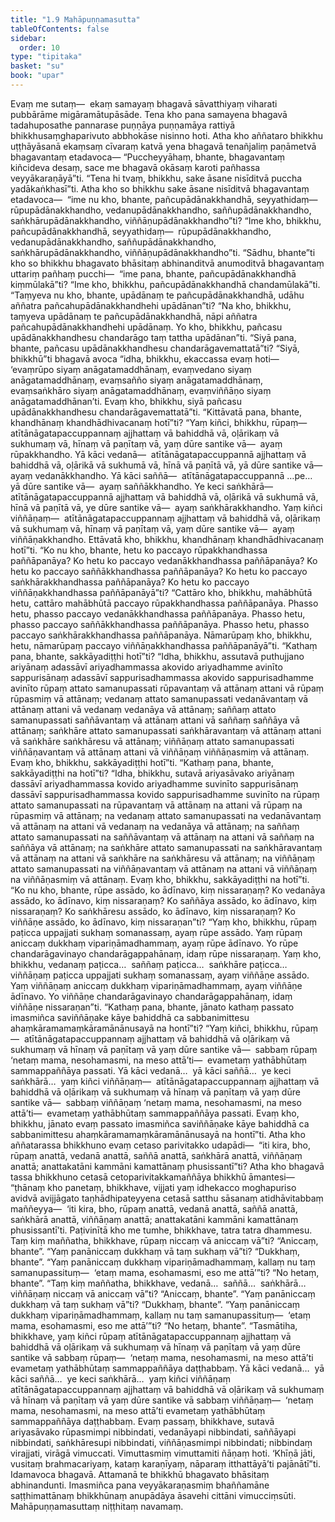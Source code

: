 ```yaml
---
title: "1.9 Mahāpuṇṇamasutta"
tableOfContents: false
sidebar:
  order: 10
type: "tipitaka"
basket: "su"
book: "upar"
---
```



<DynamicBreadcrumb />

<Division number="85" book="upar" bookNo="11" page="66">

<Paragraph number="198" book="upar">
Evaṃ me sutaṃ—  ekaṃ samayaṃ bhagavā sāvatthiyaṃ viharati pubbārāme migāramātupāsāde. Tena kho pana samayena bhagavā tadahuposathe pannarase puṇṇāya puṇṇamāya rattiyā bhikkhusaṃghaparivuto abbhokāse nisinno hoti. Atha kho aññataro bhikkhu uṭṭhāyāsanā ekaṃsaṃ cīvaraṃ katvā yena bhagavā tenañjaliṃ paṇāmetvā bhagavantaṃ etadavoca—
</Paragraph>

<Paragraph number="199" book="upar">
“Puccheyyāhaṃ, bhante, bhagavantaṃ kiñcideva desaṃ, sace me bhagavā okāsaṃ karoti pañhassa veyyākaraṇāyā”ti. “Tena hi tvaṃ, bhikkhu, sake āsane nisīditvā puccha yadākaṅkhasī”ti.
</Paragraph>

</Division>
<Division number="86" book="upar" bookNo="11" page="66">

<Paragraph number="200" book="upar">
Atha kho so bhikkhu sake āsane nisīditvā bhagavantaṃ etadavoca—  “ime nu kho, bhante, pañcupādānakkhandhā, seyyathidaṃ—  rūpupādānakkhandho, vedanupādānakkhandho, saññupādānakkhandho, saṅkhārupādānakkhandho, viññāṇupādānakkhandho”ti? “Ime kho, bhikkhu, pañcupādānakkhandhā, seyyathidaṃ—  rūpupādānakkhandho, vedanupādānakkhandho, saññupādānakkhandho, saṅkhārupādānakkhandho, viññāṇupādānakkhandho”ti.
</Paragraph>

<Paragraph number="201" book="upar">
“Sādhu, bhante”ti kho so bhikkhu bhagavato bhāsitaṃ abhinanditvā anumoditvā bhagavantaṃ uttariṃ pañhaṃ pucchi—  “ime pana, bhante, pañcupādānakkhandhā kiṃmūlakā”ti? “Ime kho, bhikkhu, pañcupādānakkhandhā chandamūlakā”ti. “Taṃyeva nu kho, bhante, upādānaṃ te pañcupādānakkhandhā, udāhu aññatra pañcahupādānakkhandhehi upādānan”ti? “Na kho, bhikkhu, taṃyeva upādānaṃ te pañcupādānakkhandhā, nāpi aññatra pañcahupādānakkhandhehi upādānaṃ. Yo kho, bhikkhu, pañcasu upādānakkhandhesu chandarāgo taṃ tattha upādānan”ti.
</Paragraph>

<Paragraph number="202" book="upar">
“Siyā pana, bhante, pañcasu upādānakkhandhesu chandarāgavemattatā”ti? “Siyā, bhikkhū”ti bhagavā avoca “idha, bhikkhu, ekaccassa evaṃ hoti—  ‘evaṃrūpo siyaṃ anāgatamaddhānaṃ, evaṃvedano siyaṃ anāgatamaddhānaṃ, evaṃsañño siyaṃ anāgatamaddhānaṃ, evaṃsaṅkhāro siyaṃ anāgatamaddhānaṃ, evaṃviññāṇo siyaṃ anāgatamaddhānan’ti. Evaṃ kho, bhikkhu, siyā pañcasu upādānakkhandhesu chandarāgavemattatā”ti.
</Paragraph>

<Paragraph number="203" book="upar">
“Kittāvatā pana, bhante, khandhānaṃ khandhādhivacanaṃ hotī”ti? “Yaṃ kiñci, bhikkhu, rūpaṃ—  atītānāgatapaccuppannaṃ ajjhattaṃ vā bahiddhā vā, oḷārikaṃ vā sukhumaṃ vā, hīnaṃ vā paṇītaṃ vā, yaṃ dūre santike vā—  ayaṃ rūpakkhandho. Yā kāci vedanā—  atītānāgatapaccuppannā ajjhattaṃ vā bahiddhā vā, oḷārikā vā sukhumā vā, hīnā vā paṇītā vā, yā dūre santike vā—  ayaṃ vedanākkhandho. Yā kāci saññā—  atītānāgatapaccuppannā …pe…  yā dūre santike vā—  ayaṃ saññākkhandho. Ye keci saṅkhārā—  atītānāgatapaccuppannā ajjhattaṃ vā bahiddhā vā, oḷārikā vā sukhumā vā, hīnā vā paṇītā vā, ye dūre santike vā—  ayaṃ saṅkhārakkhandho. Yaṃ kiñci viññāṇaṃ—  atītānāgatapaccuppannaṃ ajjhattaṃ vā bahiddhā vā, oḷārikaṃ vā sukhumaṃ vā, hīnaṃ vā paṇītaṃ vā, yaṃ dūre santike vā—  ayaṃ viññāṇakkhandho. Ettāvatā kho, bhikkhu, khandhānaṃ khandhādhivacanaṃ hotī”ti.
</Paragraph>

<Paragraph number="204" book="upar">
“Ko nu kho, bhante, hetu ko paccayo rūpakkhandhassa paññāpanāya? Ko hetu ko paccayo vedanākkhandhassa paññāpanāya? Ko hetu ko paccayo saññākkhandhassa paññāpanāya? Ko hetu ko paccayo saṅkhārakkhandhassa paññāpanāya? Ko hetu ko paccayo viññāṇakkhandhassa paññāpanāyā”ti?
</Paragraph>

<Paragraph number="205" book="upar">
“Cattāro kho, bhikkhu, mahābhūtā hetu, cattāro mahābhūtā paccayo rūpakkhandhassa paññāpanāya. Phasso hetu, phasso paccayo vedanākkhandhassa paññāpanāya. Phasso hetu, phasso paccayo saññākkhandhassa paññāpanāya. Phasso hetu, phasso paccayo saṅkhārakkhandhassa paññāpanāya. Nāmarūpaṃ kho, bhikkhu, hetu, nāmarūpaṃ paccayo viññāṇakkhandhassa paññāpanāyā”ti.
</Paragraph>

</Division>
<Division number="87" book="upar" bookNo="11" page="67">

<Paragraph number="206" book="upar">
“Kathaṃ pana, bhante, sakkāyadiṭṭhi hotī”ti? “Idha, bhikkhu, assutavā puthujjano ariyānaṃ adassāvī ariyadhammassa akovido ariyadhamme avinīto sappurisānaṃ adassāvī sappurisadhammassa akovido sappurisadhamme avinīto rūpaṃ attato samanupassati rūpavantaṃ vā attānaṃ attani vā rūpaṃ rūpasmiṃ vā attānaṃ; vedanaṃ attato samanupassati vedanāvantaṃ vā attānaṃ attani vā vedanaṃ vedanāya vā attānaṃ; saññaṃ attato samanupassati saññāvantaṃ vā attānaṃ attani vā saññaṃ saññāya vā attānaṃ; saṅkhāre attato samanupassati saṅkhāravantaṃ vā attānaṃ attani vā saṅkhāre saṅkhāresu vā attānaṃ; viññāṇaṃ attato samanupassati viññāṇavantaṃ vā attānaṃ attani vā viññāṇaṃ viññāṇasmiṃ vā attānaṃ. Evaṃ kho, bhikkhu, sakkāyadiṭṭhi hotī”ti.
</Paragraph>

<Paragraph number="207" book="upar">
“Kathaṃ pana, bhante, sakkāyadiṭṭhi na hotī”ti? “Idha, bhikkhu, sutavā ariyasāvako ariyānaṃ dassāvī ariyadhammassa kovido ariyadhamme suvinīto sappurisānaṃ dassāvī sappurisadhammassa kovido sappurisadhamme suvinīto na rūpaṃ attato samanupassati na rūpavantaṃ vā attānaṃ na attani vā rūpaṃ na rūpasmiṃ vā attānaṃ; na vedanaṃ attato samanupassati na vedanāvantaṃ vā attānaṃ na attani vā vedanaṃ na vedanāya vā attānaṃ; na saññaṃ attato samanupassati na saññāvantaṃ vā attānaṃ na attani vā saññaṃ na saññāya vā attānaṃ; na saṅkhāre attato samanupassati na saṅkhāravantaṃ vā attānaṃ na attani vā saṅkhāre na saṅkhāresu vā attānaṃ; na viññāṇaṃ attato samanupassati na viññāṇavantaṃ vā attānaṃ na attani vā viññāṇaṃ na viññāṇasmiṃ vā attānaṃ. Evaṃ kho, bhikkhu, sakkāyadiṭṭhi na hotī”ti.
</Paragraph>

</Division>
<Division number="88" book="upar" bookNo="11" page="68">

<Paragraph number="208" book="upar">
“Ko nu kho, bhante, rūpe assādo, ko ādīnavo, kiṃ nissaraṇaṃ? Ko vedanāya assādo, ko ādīnavo, kiṃ nissaraṇaṃ? Ko saññāya assādo, ko ādīnavo, kiṃ nissaraṇaṃ? Ko saṅkhāresu assādo, ko ādīnavo, kiṃ nissaraṇaṃ? Ko viññāṇe assādo, ko ādīnavo, kiṃ nissaraṇan”ti? “Yaṃ kho, bhikkhu, rūpaṃ paṭicca uppajjati sukhaṃ somanassaṃ, ayaṃ rūpe assādo. Yaṃ rūpaṃ aniccaṃ dukkhaṃ vipariṇāmadhammaṃ, ayaṃ rūpe ādīnavo. Yo rūpe chandarāgavinayo chandarāgappahānaṃ, idaṃ rūpe nissaraṇaṃ. Yaṃ kho, bhikkhu, vedanaṃ paṭicca…  saññaṃ paṭicca…  saṅkhāre paṭicca…  viññāṇaṃ paṭicca uppajjati sukhaṃ somanassaṃ, ayaṃ viññāṇe assādo. Yaṃ viññāṇaṃ aniccaṃ dukkhaṃ vipariṇāmadhammaṃ, ayaṃ viññāṇe ādīnavo. Yo viññāṇe chandarāgavinayo chandarāgappahānaṃ, idaṃ viññāṇe nissaraṇan”ti.
</Paragraph>

</Division>
<Division number="89" book="upar" bookNo="11" page="69">

<Paragraph number="209" book="upar">
“Kathaṃ pana, bhante, jānato kathaṃ passato imasmiñca saviññāṇake kāye bahiddhā ca sabbanimittesu ahaṃkāramamaṃkāramānānusayā na hontī”ti? “Yaṃ kiñci, bhikkhu, rūpaṃ—  atītānāgatapaccuppannaṃ ajjhattaṃ vā bahiddhā vā oḷārikaṃ vā sukhumaṃ vā hīnaṃ vā paṇītaṃ vā yaṃ dūre santike vā—  sabbaṃ rūpaṃ ‘netaṃ mama, nesohamasmi, na meso attā’ti—  evametaṃ yathābhūtaṃ sammappaññāya passati. Yā kāci vedanā…  yā kāci saññā…  ye keci saṅkhārā…  yaṃ kiñci viññāṇaṃ—  atītānāgatapaccuppannaṃ ajjhattaṃ vā bahiddhā vā oḷārikaṃ vā sukhumaṃ vā hīnaṃ vā paṇītaṃ vā yaṃ dūre santike vā—  sabbaṃ viññāṇaṃ ‘netaṃ mama, nesohamasmi, na meso attā’ti—  evametaṃ yathābhūtaṃ sammappaññāya passati. Evaṃ kho, bhikkhu, jānato evaṃ passato imasmiñca saviññāṇake kāye bahiddhā ca sabbanimittesu ahaṃkāramamaṃkāramānānusayā na hontī”ti.
</Paragraph>

</Division>
<Division number="90" book="upar" bookNo="11" page="69">

<Paragraph number="210" book="upar">
Atha kho aññatarassa bhikkhuno evaṃ cetaso parivitakko udapādi—  “iti kira, bho, rūpaṃ anattā, vedanā anattā, saññā anattā, saṅkhārā anattā, viññāṇaṃ anattā; anattakatāni kammāni kamattānaṃ phusissantī”ti? Atha kho bhagavā tassa bhikkhuno cetasā cetoparivitakkamaññāya bhikkhū āmantesi—  “ṭhānaṃ kho panetaṃ, bhikkhave, vijjati yaṃ idhekacco moghapuriso avidvā avijjāgato taṇhādhipateyyena cetasā satthu sāsanaṃ atidhāvitabbaṃ maññeyya—  ‘iti kira, bho, rūpaṃ anattā, vedanā anattā, saññā anattā, saṅkhārā anattā, viññāṇaṃ anattā; anattakatāni kammāni kamattānaṃ phusissantī’ti. Paṭivinītā kho me tumhe, bhikkhave, tatra tatra dhammesu.
</Paragraph>

<Paragraph number="211" book="upar">
Taṃ kiṃ maññatha, bhikkhave, rūpaṃ niccaṃ vā aniccaṃ vā”ti? “Aniccaṃ, bhante”. “Yaṃ panāniccaṃ dukkhaṃ vā taṃ sukhaṃ vā”ti? “Dukkhaṃ, bhante”. “Yaṃ panāniccaṃ dukkhaṃ vipariṇāmadhammaṃ, kallaṃ nu taṃ samanupassituṃ—  ‘etaṃ mama, esohamasmi, eso me attā’”ti? “No hetaṃ, bhante”. “Taṃ kiṃ maññatha, bhikkhave, vedanā…  saññā…  saṅkhārā…  viññāṇaṃ niccaṃ vā aniccaṃ vā”ti? “Aniccaṃ, bhante”. “Yaṃ panāniccaṃ dukkhaṃ vā taṃ sukhaṃ vā”ti? “Dukkhaṃ, bhante”. “Yaṃ panāniccaṃ dukkhaṃ vipariṇāmadhammaṃ, kallaṃ nu taṃ samanupassituṃ—  ‘etaṃ mama, esohamasmi, eso me attā’”ti? “No hetaṃ, bhante”. “Tasmātiha, bhikkhave, yaṃ kiñci rūpaṃ atītānāgatapaccuppannaṃ ajjhattaṃ vā bahiddhā vā oḷārikaṃ vā sukhumaṃ vā hīnaṃ vā paṇītaṃ vā yaṃ dūre santike vā sabbaṃ rūpaṃ—  ‘netaṃ mama, nesohamasmi, na meso attā’ti evametaṃ yathābhūtaṃ sammappaññāya daṭṭhabbaṃ. Yā kāci vedanā…  yā kāci saññā…  ye keci saṅkhārā…  yaṃ kiñci viññāṇaṃ atītānāgatapaccuppannaṃ ajjhattaṃ vā bahiddhā vā oḷārikaṃ vā sukhumaṃ vā hīnaṃ vā paṇītaṃ vā yaṃ dūre santike vā sabbaṃ viññāṇaṃ—  ‘netaṃ mama, nesohamasmi, na meso attā’ti evametaṃ yathābhūtaṃ sammappaññāya daṭṭhabbaṃ. Evaṃ passaṃ, bhikkhave, sutavā ariyasāvako rūpasmimpi nibbindati, vedanāyapi nibbindati, saññāyapi nibbindati, saṅkhāresupi nibbindati, viññāṇasmimpi nibbindati; nibbindaṃ virajjati, virāgā vimuccati. Vimuttasmiṃ vimuttamiti ñāṇaṃ hoti. ‘Khīṇā jāti, vusitaṃ brahmacariyaṃ, kataṃ karaṇīyaṃ, nāparaṃ itthattāyā’ti pajānātī”ti.
</Paragraph>

<Paragraph number="212" book="upar">
Idamavoca bhagavā. Attamanā te bhikkhū bhagavato bhāsitaṃ abhinandunti. Imasmiñca pana veyyākaraṇasmiṃ bhaññamāne saṭṭhimattānaṃ bhikkhūnaṃ anupādāya āsavehi cittāni vimucciṃsūti.

</Paragraph>
</Division>

<Paragraph number="213" type="center" book="upar">
Mahāpuṇṇamasuttaṃ niṭṭhitaṃ navamaṃ.
</Paragraph>